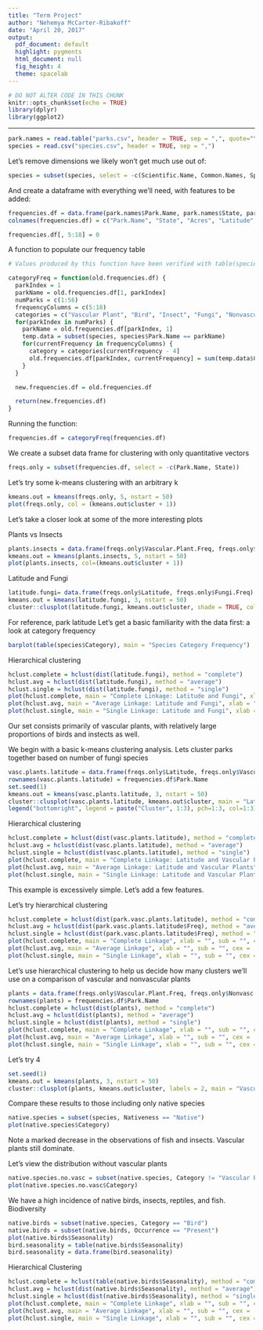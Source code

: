 ```yaml
---
title: "Term Project"
author: "Nehemya McCarter-Ribakoff"
date: "April 20, 2017"
output:
  pdf_document: default
  highlight: pygments
  html_document: null
  fig_height: 4
  theme: spacelab
---
```


```r
# DO NOT ALTER CODE IN THIS CHUNK
knitr::opts_chunk$set(echo = TRUE)
library(dplyr)
library(ggplot2)

```

* * *

```r
park.names = read.table("parks.csv", header = TRUE, sep = ",", quote="\"'", dec=".")
species = read.csv("species.csv", header = TRUE, sep = ",")
```

Let's remove dimensions we likely won't get much use out of:

```r
species = subset(species, select = -c(Scientific.Name, Common.Names, Species.ID, Record.Status))
```

And create a dataframe with everything we'll need, with features to be added:

```r
frequencies.df = data.frame(park.names$Park.Name, park.names$State, park.names$Acres, park.names$Latitude, "Vascular.Plant.Freq", "Bird.Freq", "Insect.Freq", "Fungi.Freq", "Nonvasc.Plant.Freq", "Fish.Freq", "Mammal.Freq", "Intervebrate.Freq", "Reptile.Freq", "Algae.Freq", "Slug/Snail.Freq", "Spider/Scorpion.Freq", "Ambphibian.Freq", "Crustacean.Freq")
colnames(frequencies.df) = c("Park.Name", "State", "Acres", "Latitude", "Vascular.Plant.Freq", "Brid.Freq", "Insect.Freq", "Fungi.Freq", "Nonvasc.Plant.Freq", "Fish.Freq", "Mammal.Freq", "Intervebrate.Freq", "Reptile.Freq", "Algae.Freq", "SlugSnail.Freq", "SpiderScorpion.Freq", "Ambhipian.Freq", "Crustacean.Freq")

frequencies.df[, 5:18] = 0
```

A function to populate our frequency table

```r
# Values produced by this function have been verified with table(species$Category)

categoryFreq = function(old.frequencies.df) {
  parkIndex = 1
  parkName = old.frequencies.df[1, parkIndex]
  numParks = c(1:56)
  frequencyColumns = c(5:18)
  categories = c("Vascular Plant", "Bird", "Insect", "Fungi", "Nonvascular Plant", "Fish", "Mammal", "Invertebrate", "Reptile", "Algae", "Slug/Snail", "Spider/Scorpion", "Amphibian", "Crab/Lobster/Shrimp")
  for(parkIndex in numParks) {
    parkName = old.frequencies.df[parkIndex, 1]
    temp.data = subset(species, species$Park.Name == parkName)
    for(currentFrequency in frequencyColumns) {
      category = categories[currentFrequency - 4]
      old.frequencies.df[parkIndex, currentFrequency] = sum(temp.data$Category == category)
    }
  }

  new.frequencies.df = old.frequencies.df

  return(new.frequencies.df)
}
```

Running the function:

```r
frequencies.df = categoryFreq(frequencies.df)
```

We create a subset data frame for clustering with only quantitative vectors

```r
freqs.only = subset(frequencies.df, select = -c(Park.Name, State))
```

Let's try some k-means clustering with an arbitrary k

```r
kmeans.out = kmeans(freqs.only, 5, nstart = 50)
plot(freqs.only, col = (kmeans.out$cluster + 1))
```

Let's take a closer look at some of the more interesting plots

Plants vs Insects
```r
plants.insects = data.frame(freqs.only$Vascular.Plant.Freq, freqs.only$Insect.Freq)
kmeans.out = kmeans(plants.insects, 5, nstart = 50)
plot(plants.insects, col=(kmeans.out$cluster + 1))
```

Latitude and Fungi

```r
latitude.fungi= data.frame(freqs.only$Latitude, freqs.only$Fungi.Freq)
kmeans.out = kmeans(latitude.fungi, 3, nstart = 50)
cluster::clusplot(latitude.fungi, kmeans.out$cluster, shade = TRUE, color = TRUE, main = "Latitude and Fungi", xlab = "Latitude", ylab = "Fungi")
```

For reference, park latitude
Let's get a basic familiarity with the data first: a look at category frequency

```r
barplot(table(species$Category), main = "Species Category Frequency")
```

Hierarchical clustering

```r
hclust.complete = hclust(dist(latitude.fungi), method = "complete")
hclust.avg = hclust(dist(latitude.fungi), method = "average")
hclust.single = hclust(dist(latitude.fungi), method = "single")
plot(hclust.complete, main = "Complete Linkage: Latitude and Fungi", xlab = "", sub = "", cex = .9)
plot(hclust.avg, main = "Average Linkage: Latitude and Fungi", xlab = "", sub = "", cex = .9)
plot(hclust.single, main = "Single Linkage: Latitude and Fungi", xlab = "", sub = "", cex = .9)
```

Our set consists primarily of vascular plants, with relatively large proportions of birds and instects as well.


We begin with a basic k-means clustering analysis. Lets cluster parks together based on number of fungi species

```r
vasc.plants.latitude = data.frame(freqs.only$Latitude, freqs.only$Vascular.Plant.Freq)
rownames(vasc.plants.latitude) = frequencies.df$Park.Name
set.seed(1)
kmeans.out = kmeans(vasc.plants.latitude, 3, nstart = 50)
cluster::clusplot(vasc.plants.latitude, kmeans.out$cluster, main = "Latitude and Vascular Plants", col.p = kmeans.out$cluster, xlab = "Latitude", ylab = "Vascular Plants")
legend("bottomright", legend = paste("Cluster", 1:3), pch=1:3, col=1:3)

```

Hierarchical clustering

```r
hclust.complete = hclust(dist(vasc.plants.latitude), method = "complete")
hclust.avg = hclust(dist(vasc.plants.latitude), method = "average")
hclust.single = hclust(dist(vasc.plants.latitude), method = "single")
plot(hclust.complete, main = "Complete Linkage: Latitude and Vascular Plants", xlab = "", sub = "", cex = .9)
plot(hclust.avg, main = "Average Linkage: Latitude and Vascular Plants", xlab = "", sub = "", cex = .9)
plot(hclust.single, main = "Single Linkage: Latitude and Vascular Plants", xlab = "", sub = "", cex = .9)
```
This example is excessively simple. Let's add a few features.


Let's try hierarchical clustering

```r
hclust.complete = hclust(dist(park.vasc.plants.latitude), method = "complete")
hclust.avg = hclust(dist(park.vasc.plants.latitude$Freq), method = "average")
hclust.single = hclust(dist(park.vasc.plants.latitude$Freq), method = "single")
plot(hclust.complete, main = "Complete Linkage", xlab = "", sub = "", cex = .9)
plot(hclust.avg, main = "Average Linkage", xlab = "", sub = "", cex = .9)
plot(hclust.single, main = "Single Linkage", xlab = "", sub = "", cex = .9)
```

Let's use hierarchical clustering to help us decide how many clusters we'll use on a comparison of vascular and nonvascular plants

```r
plants = data.frame(freqs.only$Vascular.Plant.Freq, freqs.only$Nonvasc.Plant.Freq)
rownames(plants) = frequencies.df$Park.Name
hclust.complete = hclust(dist(plants), method = "complete")
hclust.avg = hclust(dist(plants), method = "average")
hclust.single = hclust(dist(plants), method = "single")
plot(hclust.complete, main = "Complete Linkage", xlab = "", sub = "", cex = .9)
plot(hclust.avg, main = "Average Linkage", xlab = "", sub = "", cex = .9)
plot(hclust.single, main = "Single Linkage", xlab = "", sub = "", cex = .9)
```

Let's try 4

```r
set.seed(1)
kmeans.out = kmeans(plants, 3, nstart = 50)
cluster::clusplot(plants, kmeans.out$cluster, labels = 2, main = "Vascular and Nonvascular Plants", col.p = kmeans.out$cluster, xlab = "Vascular Plants", ylab = "Nonvascular Plants")
```

Compare these results to those including only native species
```r
native.species = subset(species, Nativeness == "Native")
plot(native.species$Category)
```

Note a marked decrease in the observations of fish and insects. Vascular plants still dominate.

Let's view the distribution without vascular plants

```r
native.species.no.vasc = subset(native.species, Category != "Vascular Plant")
plot(native.species.no.vasc$Category)
```

We have a high incidence of native birds, insects, reptiles, and fish.
Biodiversity

```r
native.birds = subset(native.species, Category == "Bird")
native.birds = subset(native.birds, Occurrence == "Present")
plot(native.birds$Seasonality)
bird.seasonality = table(native.birds$Seasonality)
bird.seasonality = data.frame(bird.seasonality)
```

Hierarchical Clustering

```r
hclust.complete = hclust(table(native.birds$Seasonality), method = "complete")
hclust.avg = hclust(dist(native.birds$Seasonality), method = "average")
hclust.single = hclust(dist(native.birds$Seasonality), method = "single")
plot(hclust.complete, main = "Complete Linkage", xlab = "", sub = "", cex = .9)
plot(hclust.avg, main = "Average Linkage", xlab = "", sub = "", cex = .9)
plot(hclust.single, main = "Single Linkage", xlab = "", sub = "", cex = .9)
```

